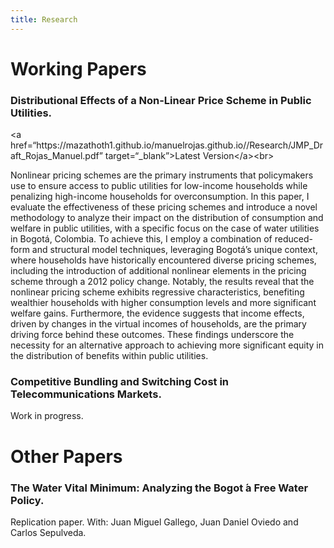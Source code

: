 ```yaml
---
title: Research
---
```


# Working Papers

### Distributional Effects of a Non-Linear Price Scheme in Public Utilities.

\<a href="https://mazathoth1.github.io/manuelrojas.github.io//Research/JMP_Draft_Rojas_Manuel.pdf" target="\_blank"\>Latest Version\</a\>\<br\>

Nonlinear pricing schemes are the primary instruments that policymakers use to ensure access to public utilities for low-income households while penalizing high-income households for overconsumption. In this paper, I evaluate the effectiveness of these pricing schemes and introduce a novel methodology to analyze their impact on the distribution of consumption and welfare in public utilities, with a specific focus on the case of water utilities in Bogotá, Colombia. To achieve this, I employ a combination of reduced-form and structural model techniques, leveraging Bogotá's unique context, where households have historically encountered diverse pricing schemes, including the introduction of additional nonlinear elements in the pricing scheme through a 2012 policy change. Notably, the results reveal that the nonlinear pricing scheme exhibits regressive characteristics, benefiting wealthier households with higher consumption levels and more significant welfare gains. Furthermore, the evidence suggests that income effects, driven by changes in the virtual incomes of households, are the primary driving force behind these outcomes. These findings underscore the necessity for an alternative approach to achieving more significant equity in the distribution of benefits within public utilities.

### Competitive Bundling and Switching Cost in Telecommunications Markets.

Work in progress.

# Other Papers

### The Water Vital Minimum: Analyzing the Bogot ́a Free Water Policy.

Replication paper. With: Juan Miguel Gallego, Juan Daniel Oviedo and Carlos Sepulveda.
